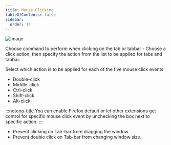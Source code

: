 ```yaml
---
title: Mouse Clicking
tableOfContents: false
sidebar:
  order: 14
---
```



<Image class="help-img" src={mouseClicking} alt="image" />

Choose command to perform when clicking on the tab or tabbar - Choose a click action, then specify
the action from the list to be applied for tabs and tabbar.

Select which action is to be applied for each of the five mouse click events

- Double-click
- Middle-click
- Ctrl-click
- Shift-click
- Alt-click

:::note[no-title]
You can enable Firefox default or let other extensions get control for specific mouse click event by
unchecking the box next to specific action.
:::

- Prevent clicking on Tab-bar from dragging the window.
- Prevent double click on Tab-bar from changing window size.

[no-title]: #
